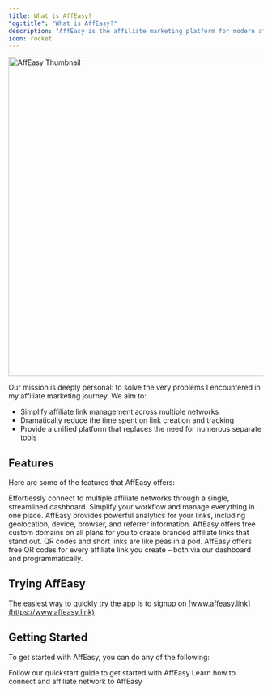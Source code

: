 ```yaml
---
title: What is AffEasy?
"og:title": "What is AffEasy?"
description: "AffEasy is the affiliate marketing platform for modern affiliate marketers."
icon: rocket
---
```


<Frame>
  <img
    className="rounded-lg border border-gray-100"
    src="/images/thumbnail.jpg"
    alt="AffEasy Thumbnail"
    width="1200"
    height="630"
  />
</Frame>

Our mission is deeply personal: to solve the very problems I encountered in my affiliate marketing journey. We aim to:

- Simplify affiliate link management across multiple networks
- Dramatically reduce the time spent on link creation and tracking
- Provide a unified platform that replaces the need for numerous separate tools

## Features

Here are some of the features that AffEasy offers:

<AccordionGroup>
  <Accordion title="Unified Network Access" icon="globe">
    Effortlessly connect to multiple affiliate networks through a single,
    streamlined dashboard. Simplify your workflow and manage everything in one
    place.
  </Accordion>
  <Accordion title="Advanced Analytics" icon="chart-line">
    AffEasy provides powerful analytics for your links, including geolocation,
    device, browser, and referrer information.
  </Accordion>
  <Accordion title="Branded Links" icon="link">
    AffEasy offers free custom domains on all plans for you to create branded
    affiliate links that stand out.
  </Accordion>
  <Accordion title="QR Codes" icon="qrcode">
    QR codes and short links are like peas in a pod. AffEasy offers free QR
    codes for every affiliate link you create – both via our dashboard and
    programmatically.
  </Accordion>
</AccordionGroup>

## Trying AffEasy

The easiest way to quickly try the app is to signup on
[www.affeasy.link](https://www.affeasy.link)

## Getting Started

To get started with AffEasy, you can do any of the following:

<CardGroup cols={2}>
  <Card title="Quickstart Guide" icon="heart" href="/quickstart/guide">
    Follow our quickstart guide to get started with AffEasy
  </Card>
  <Card
    title="Connect an Affiliate Network"
    icon="plug"
    href="/quickstart/affiliate-networks/introduction"
  >
    Learn how to connect and affiliate network to AffEasy
  </Card>
</CardGroup>
